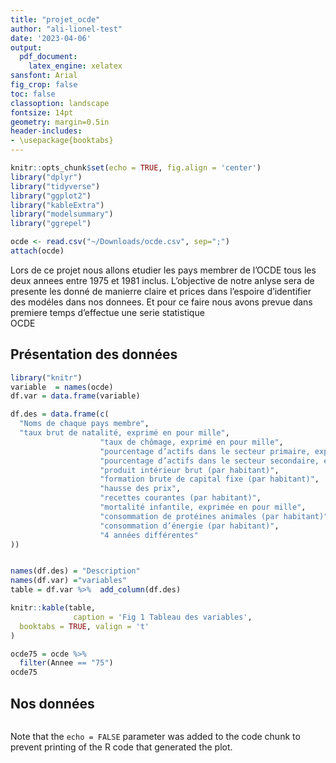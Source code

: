 ```yaml
---
title: "projet_ocde"
author: "ali-lionel-test"
date: '2023-04-06'
output: 
  pdf_document:
    latex_engine: xelatex
sansfont: Arial
fig_crop: false
toc: false
classoption: landscape
fontsize: 14pt
geometry: margin=0.5in
header-includes:
- \usepackage{booktabs}
---
```


```r
knitr::opts_chunk$set(echo = TRUE, fig.align = 'center')
library("dplyr")
library("tidyverse")
library("ggplot2")
library("kableExtra")
library("modelsummary")
library("ggrepel")
```

```r
ocde <- read.csv("~/Downloads/ocde.csv", sep=";")
attach(ocde)

```

Lors de ce projet nous allons etudier les pays membrer de l'OCDE  tous les deux annees entre 1975 et 1981 inclus.
L'objective de notre anlyse sera de presente les donné de manierre claire et prices dans l'espoire d'identifier des modéles dans nos donnees. Et pour ce faire nous avons prevue dans premiere temps d'effectue une serie statistique 
<div align="center"> OCDE  </div> 
## Présentation des données
```r
library("knitr")
variable  = names(ocde)
df.var = data.frame(variable)  

df.des = data.frame(c(
  "Noms de chaque pays membre",
  "taux brut de natalité, exprimé en pour mille",
                    "taux de chômage, exprimé en pour mille",
                    "pourcentage d’actifs dans le secteur primaire, exprimé en pour mille",
                    "pourcentage d’actifs dans le secteur secondaire, exprimé en pour mille",
                    "produit intérieur brut (par habitant)",
                    "formation brute de capital fixe (par habitant)",
                    "hausse des prix",
                    "recettes courantes (par habitant)",
                    "mortalité infantile, exprimée en pour mille",
                    "consommation de protéines animales (par habitant)",
                    "consommation d’énergie (par habitant)",
                    "4 années différentes"
))


names(df.des) = "Description"
names(df.var) ="variables"
table = df.var %>%  add_column(df.des)

knitr::kable(table,
              caption = 'Fig 1 Tableau des variables',
  booktabs = TRUE, valign = 't'
) 

ocde75 = ocde %>% 
  filter(Annee == "75")
ocde75

```


## Nos données 


```r

```

Note that the `echo = FALSE` parameter was added to the code chunk to prevent printing of the R code that generated the plot.
